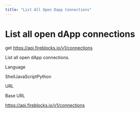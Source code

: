 ```yaml
---
title: "List All Open Dapp Connections"
---
```

  
  # List all open dApp connections

get https://api.fireblocks.io/v1/connections

List all open dApp connections.

Language

ShellJavaScriptPython

URL

Base URL

https://api.fireblocks.io/v1/connections